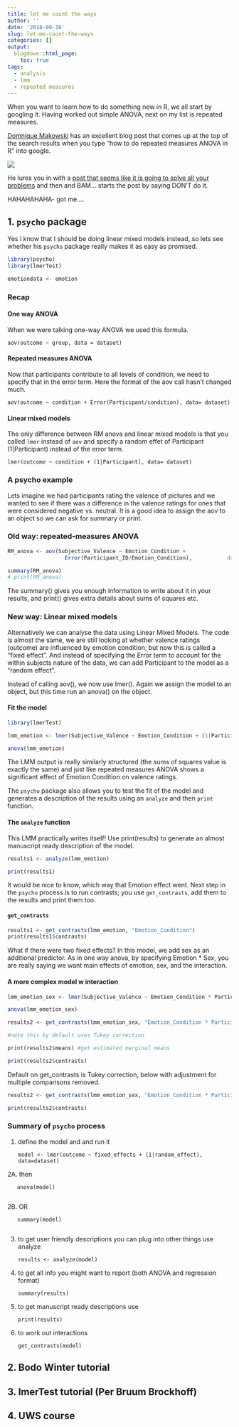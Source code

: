 ```yaml
---
title: let me count the ways
author: ''
date: '2018-09-16'
slug: let-me-count-the-ways
categories: []
output:
  blogdown::html_page:
    toc: true
tags:
  - analysis
  - lmm
  - repeated measures
---
```


When you want to learn how to do something new in R, we all start by googling it. Having worked out simple ANOVA, next on my list is repeated measures.  

[Domnique Makowski](https://dominiquemakowski.github.io/) has an excellent blog post that comes up at the top of the search results when you type "how to do repeated measures ANOVA in R" into google.

![](/post/2018-09-16-let-me-count-the-ways_files/google.png)

He lures you in with a [post that seems like it is going to solve all your problems](https://neuropsychology.github.io/psycho.R/2018/05/01/repeated_measure_anovas.html) and then and BAM... starts the post by saying DON'T do it. 

HAHAHAHAHA- got me....

## 1. `psycho` package

Yes I know that I should be doing linear mixed models instead, so lets see whether his `psycho` package really makes it as easy as promised. 

```r
library(psycho)
library(lmerTest)

emotiondata <- emotion
```

### Recap

#### One way ANOVA
When we were talking one-way ANOVA we used this formula. 

```
aov(outcome ~ group, data = dataset)
```

#### Repeated measures ANOVA
Now that participants contribute to all levels of condition, we need to specify that in the error term. Here the format of the aov call hasn't changed much.
```
aov(outcome ~ condition + Error(Participant/condition), data= dataset)

```
#### Linear mixed models

The only difference between RM anova and linear mixed models is that you called `lmer` instead of `aov` and specify a random effet of Participant (1|Participant) instead of the error term. 

```
lmer(outcome ~ condition + (1|Participant), data= dataset)

```

### A psycho example 
Lets imagine we had participants rating the valence of pictures and we wanted to see if there was a difference in the valence ratings for ones that were considered negative vs. neutral. It is a good idea to assign the aov to an object so we can ask for summary or print. 

### Old way: repeated-measures ANOVA
```r
RM_anova <- aov(Subjective_Valence ~ Emotion_Condition +
                  Error(Participant_ID/Emotion_Condition),           data=emotiondata)

summary(RM_anova)
# print(RM_anova)
```
The summary() gives you enough information to write about it in your results, and print() gives extra details about sums of squares etc.  

### New way: Linear mixed models
Alternatively we can analyse the data using Linear Mixed Models. The code is almost the same, we are still looking at whether valence ratings (outcome) are influenced by emotion condition, but now this is called a "fixed effect".  And instead of specifying the Error term to account for the within subjects nature of the data, we can add Participant to the model as a "random effect". 

Instead of calling aov(), we now use lmer(). Again we assign the model to an object, but this time run an anova() on the object. 

#### Fit the model
```r
library(lmerTest)

lmm_emotion <- lmer(Subjective_Valence ~ Emotion_Condition + (1|Participant_ID), data=emotiondata)

anova(lmm_emotion)
```
The LMM output is really similarly structured (the sums of squares value is exactly the same) and just like repeated measures ANOVA shows a significant effect of Emotion Condition on valence ratings. 

The `psycho` package also allows you to test the fit of the model and generates a description of the results using an `analyze` and then `print` function. 

#### The `analyze` function

This LMM practically writes itself! Use print(results) to generate an almost manuscript ready description of the model. 

```r
results1 <- analyze(lmm_emotion)

print(results1)

```

It would be nice to know, which way that Emotion effect went. Next step in the `psycho` process is to run contrasts;  you use `get_contrasts`,  add them to the results and print them too.  

#### `get_contrasts`
```r

results1 <- get_contrasts(lmm_emotion, "Emotion_Condition")
print(results1$contrasts)
```

What if there were two fixed effects? In this model, we add sex as an additional predictor. As in one way anova, by specifying Emotion * Sex, you are really saying we want main effects of emotion, sex, and the interaction. 

#### A more complex model w interaction
```r
lmm_emotion_sex <- lmer(Subjective_Valence ~ Emotion_Condition * Participant_Sex + (1|Participant_ID), data=emotiondata)

anova(lmm_emotion_sex)
```

```r
results2 <- get_contrasts(lmm_emotion_sex, "Emotion_Condition * Participant_Sex") 

#note this by default uses Tukey correction

print(results2$means) #get estimated marginal means
```

```r
print(results2$contrasts)
```
Default on get_contrasts is Tukey correction, below with adjustment for multiple comparisons removed. 
```r
results2 <- get_contrasts(lmm_emotion_sex, "Emotion_Condition * Participant_Sex", adjust = "none")

print(results2$contrasts)
```

### Summary of `psycho` process

1. define the model and and run it

       model <- lmer(outcome ~ fixed_effects + (1|random_effect), data=dataset)
       
2A. then 

       anova(model)
       
2B. OR

       summary(model)
       
3. to get user friendly descriptions you can plug into other things use analyze

       results <- analyze(model) 
       
3. to get all info you might want to report (both ANOVA and regression format)

       summary(results)
       
4. to get manuscript ready descriptions use 

       print(results) 
       
4. to work out interactions 

       get_contrasts(model)
       
## 2. Bodo Winter tutorial







## 3. lmerTest tutorial (Per Bruum Brockhoff)
## 4. UWS course 


